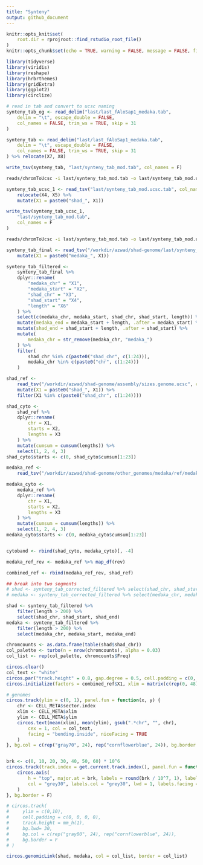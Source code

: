 ```yaml
---
title: "Synteny"
output: github_document
---
```



```r
knitr::opts_knit$set(
    root.dir = rprojroot::find_rstudio_root_file()
)
knitr::opts_chunk$set(echo = TRUE, warning = FALSE, message = FALSE, fig.height = 12, fig.width = 12)
```

```r
library(tidyverse)
library(viridis)
library(reshape)
library(hrbrthemes)
library(gridExtra)
library(ggplot2)
library(circlize)
```


```r
# read in tab and convert to ucsc naming
synteny_tab_og <- read_delim("last/last_fAloSap1_medaka.tab",
    delim = "\t", escape_double = FALSE,
    col_names = FALSE, trim_ws = TRUE, skip = 31
)

synteny_tab <- read_delim("last/last_fAloSap1_medaka.tab",
    delim = "\t", escape_double = FALSE,
    col_names = FALSE, trim_ws = TRUE, skip = 31
) %>% relocate(X7, X8)

write_tsv(synteny_tab, "last/synteny_tab_mod.tab", col_names = F)
```

```bash
reads/chromToUcsc -i last/synteny_tab_mod.tab -o last/synteny_tab_mod.ucsc.tab -a reads/fAloSap1.chromAlias.tsv
```

```r
synteny_tab_ucsc_1 <- read_tsv("last/synteny_tab_mod.ucsc.tab", col_names = F) %>%
    relocate(X4, X5) %>%
    mutate(X1 = paste0("shad_", X1))

write_tsv(synteny_tab_ucsc_1,
    "last/synteny_tab_mod.tab",
    col_names = F
)
```

```bash
reads/chromToUcsc -i last/synteny_tab_mod.tab -o last/synteny_tab_mod.ucsc.tab -a last/medaka.chromAlias.tsv
```

```r
synteny_tab_final <- read_tsv("/workdir/azwad/shad-genome/last/synteny_tab_mod.ucsc.tab", col_names = F) %>%
    mutate(X1 = paste0("medaka_", X1))
```

```r
synteny_tab_filtered <-
    synteny_tab_final %>%
    dplyr::rename(
        "medaka_chr" = "X1",
        "medaka_start" = "X2",
        "shad_chr" = "X3",
        "shad_start" = "X4",
        "length" = "X6"
    ) %>%
    select(c(medaka_chr, medaka_start, shad_chr, shad_start, length)) %>%
    mutate(medaka_end = medaka_start + length, .after = medaka_start) %>%
    mutate(shad_end = shad_start + length, .after = shad_start) %>%
    mutate(
        medaka_chr = str_remove(medaka_chr, "medaka_")
    ) %>%
    filter(
        shad_chr %in% c(paste0("shad_chr", c(1:24))),
        medaka_chr %in% c(paste0("chr", c(1:24)))
    )
```



```r
shad_ref <-
    read_tsv("/workdir/azwad/shad-genome/assembly/sizes.genome.ucsc", col_names = F) %>%
    mutate(X1 = paste0("shad_", X1)) %>%
    filter(X1 %in% c(paste0("shad_chr", c(1:24))))

shad_cyto <-
    shad_ref %>%
    dplyr::rename(
        chr = X1,
        starts = X2,
        lengths = X3
    ) %>%
    mutate(cumsum = cumsum(lengths)) %>%
    select(1, 2, 4, 3)
shad_cyto$starts <- c(0, shad_cyto$cumsum[1:23])

medaka_ref <-
    read_tsv("/workdir/azwad/shad-genome/other_genomes/medaka/ref/medaka.ucsc.genome", col_names = F) %>% filter(X1 %in% c(paste0("chr", c(1:24))))

medaka_cyto <-
    medaka_ref %>%
    dplyr::rename(
        chr = X1,
        starts = X2,
        lengths = X3
    ) %>%
    mutate(cumsum = cumsum(lengths)) %>%
    select(1, 2, 4, 3)
medaka_cyto$starts <- c(0, medaka_cyto$cumsum[1:23])


cytoband <- rbind(shad_cyto, medaka_cyto)[, -4]

medaka_ref_rev <- medaka_ref %>% map_df(rev)

combined_ref <- rbind(medaka_ref_rev, shad_ref)
```



```r
## break into two segments
# shad <- synteny_tab_corrected_filtered %>% select(shad_chr, shad_start, shad_end)
# medaka <- synteny_tab_corrected_filtered %>% select(medaka_chr, medaka_start, medaka_end)

shad <- synteny_tab_filtered %>%
    filter(length > 200) %>%
    select(shad_chr, shad_start, shad_end)
medaka <- synteny_tab_filtered %>%
    filter(length > 200) %>%
    select(medaka_chr, medaka_start, medaka_end)
```


```r
chromcounts <- as.data.frame(table(shad$shad_chr))
col_palette <- turbo(n = nrow(chromcounts), alpha = 0.03)
col_list <- rep(col_palette, chromcounts$Freq)

circos.clear()
col_text <- "white"
circos.par("track.height" = 0.8, gap.degree = 0.5, cell.padding = c(0, 0, 0, 0))
circos.initialize(factors = combined_ref$X1, xlim = matrix(c(rep(0, 48), combined_ref$X3), ncol = 2))

# genomes
circos.track(ylim = c(0, 1), panel.fun = function(x, y) {
    chr <- CELL_META$sector.index
    xlim <- CELL_META$xlim
    ylim <- CELL_META$ylim
    circos.text(mean(xlim), mean(ylim), gsub(".*chr", "", chr),
        cex = 1, col = col_text,
        facing = "bending.inside", niceFacing = TRUE
    )
}, bg.col = c(rep("gray70", 24), rep("cornflowerblue", 24)), bg.border = F, track.height = 0.12)


brk <- c(0, 10, 20, 30, 40, 50, 60) * 10^6
circos.track(track.index = get.current.track.index(), panel.fun = function(x, y) {
    circos.axis(
        h = "top", major.at = brk, labels = round(brk / 10^7, 1), labels.cex = 0.5,
        col = "grey30", labels.col = "grey30", lwd = 1, labels.facing = "clockwise"
    )
}, bg.border = F)

# circos.track(
#     ylim = c(0,10),
#     cell.padding = c(0, 0, 0, 0),
#     track.height = mm_h(1),
#     bg.lwd= 30,
#     bg.col = c(rep("gray80", 24), rep("cornflowerblue", 24)),
#     bg.border = F
# )

circos.genomicLink(shad, medaka, col = col_list, border = col_list)
```






